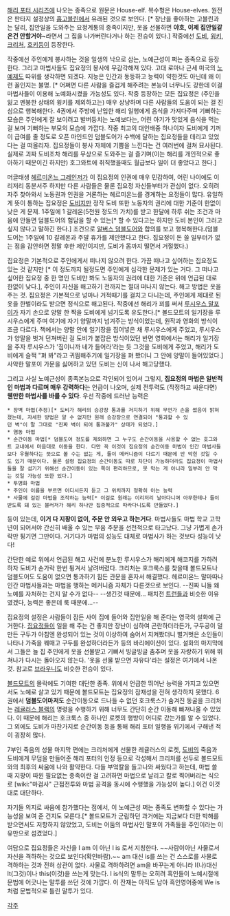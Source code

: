 [[해리 포터 시리즈]]에 나오는 종족으로 원문은 House-elf. 복수형은 House-elves.
원전은 판타지 설정상의 [[홉고블린]]에서 유래된 것으로 보인다. [* 장난을 좋아하는 고블린과는 달리, 집안일을 도와주는 요정계통의 종족이지만, 옷을 선물하면 '''야호, 이제 집안일같은건 안할거야~'''라면서 그 집을 나가버린다거나 하는 전승이 있다.]
작중에선 [[도비]], [[윙키]], [[크리처]], [[호키]]등이 등장한다.

작중에선 주인에게 봉사하는 것을 일생의 낙으로 삼는, 노예근성이 쩌는 종족으로 등장한다. 그리고 마법사들도 집요정의 봉사에 무감각해져 있다. 고대 로마나 근세 미국의 [[노예]]제도 따위를 생각하면 되겠다. 지능은 인간과 동등하고 능력이 약한것도 아닌데 왜 이런 꼴인지는 불명. [* 어쩌면 다른 사람을 즐겁게 해주려는 본능이 너무나도 강한데 이걸 마법사들이 이용해 노예화시켰을 가능성도 있다. 작중 등장하는 모든 집요정은 (주인을 잃고 멘붕한 상태의 윙키를 제외하고는) 매우 상냥하며 다른 사람들의 도움이 되는 걸 진심으로 행복해한다. 4권에서 주방에 난입한 해리 일행에게 음식을 가져다주며 기뻐하는 모습은 주인에게 잘 보이려고 발버둥치는 노예보다는, 어린 아기가 맛있게 음식을 먹는 걸 보며 기뻐하는 부모의 모습에 가깝다. 작중 최고의 대인배중 하나이자 도비에게 기꺼이 급여를 줄 정도로 오픈 마인드인 덤블도어가 수백에 달하는 집요정들을 데리고 있었다는 걸 떠올리자. 집요정들이 봉사 자체에 기쁨을 느낀다는 건 여러번에 걸쳐 묘사된다. 실제로 괴짜 도비조차 해리를 무상으로 도와주는 걸 즐기며(이는 해리를 개인적으로 좋아하기 때문이긴 하지만) 호그와트에 취직했을때도 월급보다 일이 더 좋았다고 한다.]

머글태생 [[헤르미온느 그레인저]]가 이 집요정의 인권에 매우 민감하여, 어린 나이에도 이리저리 동분서주 하지만 다른 사람들은 물론 집요정 자신들부터가 관심이 없다. 오히려 자주 찾아와서 노동권과 인권을 거론하는 헤르미온느를 경계하는 요정들이 많다. 유일하게 뜻이 통하는 집요정은 [[도비]]지만 정작 도비 또한 노동자의 권리에 대한 기준이 한없이 낮은 게 문제. 1주일에 1 갈레온(5천원 정도의 가치)를 받고 한달에 하루 쉬는 조건과 마음에 안들면 덤블도어의 험담을 할 수 있는[* 할 수 있다고는 하지만 도비 본인이 그러고 싶지 않다고 말하긴 한다.] 조건으로 [[알버스 덤블도어]]와 합의를 보고 행복해한다.(덤블도어는 1주일에 10 갈레온과 주말 휴가를 제안했다고 한다. 집요정이 돈 쓸 일부터가 없는 점을 감안하면 정말 후한 제안이지만, 도비가 몸까지 떨면서 거절했다.)

집요정은 기본적으로 주인에게서 떠나지 않으려 한다. 가끔 떠나고 싶어하는 집요정도 있는 것 같지만 [* 이 정도까지 될정도면 주인에게 심각한 문제가 있는 거다. 그 떠나고 싶어한 집요정 중 한 명인 도비만 봐도 노동자의 권리에 대한 기준은 위에 언급된 대로 한없이 낮다.], 주인이 자신을 해고하기 전까지는 절대 떠나지 않는다. 해고 방법은 옷을 주는 것. 집요정은 기본적으로 넝마나 거적때기를 걸치고 다니는데, 주인에게 제대로 된 옷을 한벌이라도 받으면 정식으로 해고된다. 작중에선 해리가 꾀를 써서 [[루시우스 말포이]]가 자기 손으로 양말 한 짝을 도비에게 넘기도록 유도한다.[* 볼드모트의 일기장을 루시우스에게 주며 여기에 자기 양말까지 넘겨주는 방식이었는데, 원작과 영화의 방식이 조금 다르다. 책에서는 양말 안에 일기장을 집어넣은 채 루시우스에게 주었고, 루시우스가 양말을 벗겨 던져버린 걸 도비가 붙잡은 방식이었던 반면 영화에서는 해리가 일기장을 주자 루시우스가 '짐이니까 네가 들어라'라는 듯 그것을 도비에게 주었고, 해리가 도비에게 슬쩍 "펴 봐"라고 귀띔해주기에 일기장을 펴 봤더니 그 안에 양말이 들어있었다.] 사악한 말포이 가문을 싫어하고 있던 도비는 신이 나서 해고당했다.

그리고 사실 노예근성이 종족본능으로 각인되어 있어서 그렇지, '''집요정의 마법은 일반적인 마법과 다르며 매우 강력하다'''는 언급이 나오며, 실제 전투력도 (작정하고 싸운다면) '''웬만한 마법사를 바를 수 있다'''. 우선 작중에 드러난 능력은

 * 장벽 마법(추정)[* 도비가 해리의 승강장 통과를 저지하기 위해 무언가 손을 썼음이 밝혀졌는데, 자세한 방법은 알 수 없지만 원래 승강장으로 연결되어 "통과할 수 있던 벽"이 말 그대로 "진짜 벽이 되어 통과불가" 상태가 되었다.] 
 * 염동 마법
 * 순간이동 마법[* 덤블도어 정도를 제외하면 그 누구도 순간이동을 사용할 수 없는 호그와트 교내에서 마음대로 이동을 한다. 다만 꼭 이것이 집요정의 순간이동 마법이 인간 마법사들보다 우월하다는 뜻으로 볼 수는 없는 게, 둘이 메커니즘이 다르기 때문에 안 막힌 것일 수도 있기 때문이다. 물론 설령 집요정의 순간이동도 따로 차단이 가능하더라도 집요정이 마법사들을 잘 섬기기 위해선 순간이동이 있는 쪽이 편리하므로, 못 막는 게 아니라 일부러 안 막는 것일 가능성 또한 있다.]
 * 투명화 마법
 * 주인이 이름을 부르면 어디서든지 듣고 그 위치까지 정확히 아는 능력
 * 사물에 걸린 마법을 조작하는 능력[* 이걸로 원래는 이리저리 날아다니며 아무한테나 들이받도록 돼 있는 블러저가 해리 하나만 집중적으로 따라다니도록 만들었다.]

등이 있는데, '''이거 다 지팡이 없이, 주문 안 외우고 하는거다'''. 마법사들도 마법 학교 고학년이 되어서야 간신히 배울 수 있는 무음 주문을 선천적으로 타고났다. 그냥 가볍게 손가락만 튕기면 그만이다. 거기다가 마법의 성능도 대체로 마법사가 하는 것보다 성능이 낫다! 

간단한 예로 위에서 언급된 해고 사건에 분노한 루시우스가 해리에게 해코지를 가하려 하자 도비가 손가락 한번 튕겨서 날려버렸다. 크리처는 호크룩스를 찾을때 볼드모트나 덤블도어도 도움이 없으면 통과하기 힘든 관문을 혼자서 해결했다. 헤르미온느 말마따나 인간 마법사들과는 마법을 행하는 메커니즘 자체가 다른것으로 보인다. --진짜 니들 왜 노예를 자처하는 건지 알 수가 없다-- --생긴것 때문에... 패치전 [[트런들]]과 비슷한 이유였겠다, 능력은 좋은데 룩 때문에...--

집요정의 설정은 사람들이 잠든 사이 집에 들어와 집안일을 해 준다는 영국의 설화에 근거한다. [[집요정]]들이 일을 해 주는 건 좋지만 장난이 심하여 곤란하더라든가, 구두공이 덜 만든 구두가 아침엔 완성되어 있는 것이 이상하여 숨어서 지켜봤더니 벌거벗은 소인들이 나타나 가죽을 꿰매고 구두를 완성하더라든가 등의 바리에이션이 있다. 설화의 마지막에서 그들은 늘 집 주인에게 옷을 선물받고 기뻐서 빙글빙글 춤추며 옷을 자랑하기 위해 뛰쳐나가 다시는 돌아오지 않는다. '옷을 선물 받으면 자유다'라는 설정은 여기에서 나온 것. 참고로 [[브라우니]]도 비슷한 전승이 있다.

[[볼드모트]]의 몰락에도 기여한 대단한 종족. 위에서 언급한 뛰어난 능력을 가지고 있으면서도 노예로 살고 있기 때문에 볼드모트는 집요정의 잠재성을 전혀 생각하지 못했다. 6권에서 '''덤블도어마저도''' 순간이동으로 드나들 수 없던 호크룩스가 숨겨진 동굴을 크리처는 [[레귤러스 블랙]]의 명령을 수행하기 위해 너무도 간단히 순간 이동해 빠져나올 수 있었다. 이 때문에 해리는 호크룩스 중 하나인 로켓의 행방이 어디로 갔는가를 알 수 있었다. 그 외에도 도비가 마찬가지로 순간이동 등을 통해 해리 포터 일행을 위기에서 구해낸 적이 굉장히 많다. 

7부인 죽음의 성물 마지막 편에는 크리처에게 선물한 레귤러스의 로켓, [[도비]]의 죽음과 도비에게 무덤을 만들어준 해리 포터의 인정 등으로 각성해서 크리처를 선두로 볼드모트와의 최후의 싸움에 나와 활약한다. 다들 부엌칼을 들고나와 싸웠다고 하는데, 마법 쓸 때 지팡이 따윈 필요없는 종족이란 걸 고려하면 마법으로 날리고 칼로 찍어버리는 식으로 [wiki:"마검사" 근접전투와 마법 공격을 동시에 수행했을 가능성이 높다.] 이건 이것대로 대단하다.

자기들 의지로 싸움에 참가했다는 점에서, 이 노예근성 쩌는 종족도 변화할 수 있다는 가능성을 보여 준 건지도 모른다.[* 볼드모트가 군림하던 과거에는 지금보다 더한 박해를 받으면서도 저항하지 않았었고, 도비는 어둠의 마법사인 말포이 가족들을 주인이라는 이유만으로 섬겼었다.] 

여담으로 집요정들은 자신을 I am 이 아닌 I is 로서 지칭한다. ~~사람이아닌 사물로서 자신을 격하하는 것으로 보인다(확인바람).~~ am 대신 is를 쓰는 건 스스로를 사물로 격하하는 것과 전혀 상관이 없다. 사물로 격하하려면 am을 바꾸는게 아니라 I(나)대신 It(그것)이나 this(이것)을 쓰는게 맞는다. I is식의 말투는 오히려 흑인들이 노예시절에 문법에 어긋나는 말투를 쓰던 것에 가깝다. 이 잔재는 아직도 남아 흑인영어중에 We is처럼 문법적으로 틀린 말투가 있다.

[[각주]]
